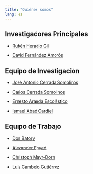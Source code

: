 ```yaml
---
title: "Quiénes somos"
lang: es
---
```


## Investigadores Principales

-   [Rubén Heradio Gil](https://portalcientifico.uned.es/investigadores/182966/detalle)

-   [David Fernández Amorós](https://portalcientifico.uned.es/investigadores/184809/detalle)

## Equipo de Investigación

-   [José Antonio Cerrada Somolinos](https://portalcientifico.uned.es/investigadores/182913/detalle)

-   [Carlos Cerrada Somolinos](https://portalcientifico.uned.es/investigadores/182912/detalle)

-   [Ernesto Aranda Escolástico](https://portalcientifico.uned.es/investigadores/184766/detalle)

-   [Ismael Abad Cardiel](https://portalcientifico.uned.es/investigadores/182882/detalle)

## Equipo de Trabajo

-   [Don Batory](https://scholar.google.com/citations?user=jUzA3H8AAAAJ&hl=en)

-   [Alexander Egyed](http://140.78.115.16/alexander.egyed/)

-   [Christoph Mayr-Dorn](https://www.jku.at/en/institute-of-software-systems-engineering/about-us/team/christoph-mayr-dorn/)

-   [Luis Cambelo Gutiérrez](https://orcid.org/0009-0004-8160-1365)
